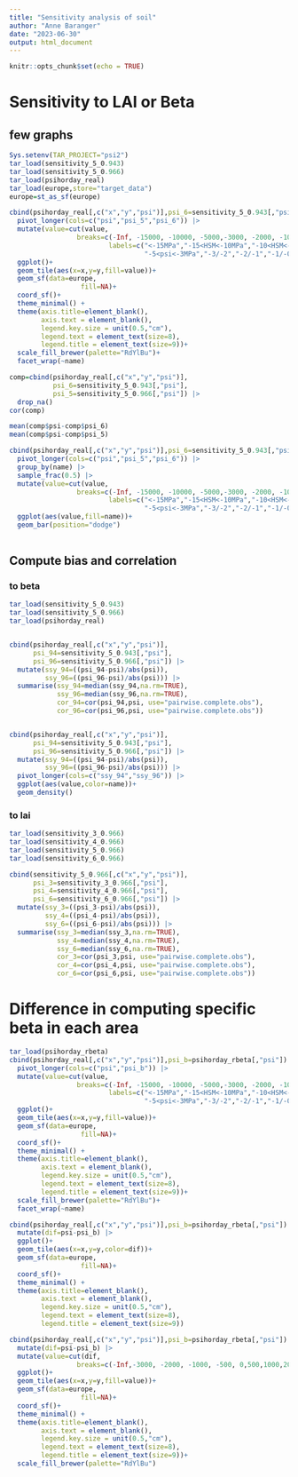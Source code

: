 ```yaml
---
title: "Sensitivity analysis of soil"
author: "Anne Baranger"
date: "2023-06-30"
output: html_document
---
```


```r
knitr::opts_chunk$set(echo = TRUE)
```

# Sensitivity to LAI or Beta

## few graphs
```r
Sys.setenv(TAR_PROJECT="psi2")
tar_load(sensitivity_5_0.943)
tar_load(sensitivity_5_0.966)
tar_load(psihorday_real)
tar_load(europe,store="target_data")
europe=st_as_sf(europe)

cbind(psihorday_real[,c("x","y","psi")],psi_6=sensitivity_5_0.943[,"psi"],psi_5=sensitivity_5_0.966[,"psi"]) |> 
  pivot_longer(cols=c("psi","psi_5","psi_6")) |> 
  mutate(value=cut(value,
                 breaks=c(-Inf, -15000, -10000, -5000,-3000, -2000, -1000, -500, 0,Inf),
                         labels=c("<-15MPa","-15<HSM<-10MPa","-10<HSM<-5MPa",
                                  "-5<psi<-3MPa","-3/-2","-2/-1","-1/-0.5","-0.5/0",">0MPa"))) |> 
  ggplot()+
  geom_tile(aes(x=x,y=y,fill=value))+
  geom_sf(data=europe,
                  fill=NA)+
  coord_sf()+
  theme_minimal() +
  theme(axis.title=element_blank(),
        axis.text = element_blank(),
        legend.key.size = unit(0.5,"cm"),
        legend.text = element_text(size=8),
        legend.title = element_text(size=9))+
  scale_fill_brewer(palette="RdYlBu")+
  facet_wrap(~name)

comp=cbind(psihorday_real[,c("x","y","psi")],
           psi_6=sensitivity_5_0.943[,"psi"],
           psi_5=sensitivity_5_0.966[,"psi"]) |> 
  drop_na()
cor(comp)

mean(comp$psi-comp$psi_6)
mean(comp$psi-comp$psi_5)


```

```r
cbind(psihorday_real[,c("x","y","psi")],psi_6=sensitivity_5_0.943[,"psi"],psi_5=sensitivity_5_0.966[,"psi"]) |> 
  pivot_longer(cols=c("psi","psi_5","psi_6")) |> 
  group_by(name) |> 
  sample_frac(0.5) |> 
  mutate(value=cut(value,
                 breaks=c(-Inf, -15000, -10000, -5000,-3000, -2000, -1000, -500, 0,Inf),
                         labels=c("<-15MPa","-15<HSM<-10MPa","-10<HSM<-5MPa",
                                  "-5<psi<-3MPa","-3/-2","-2/-1","-1/-0.5","-0.5/0",">0MPa"))) |> 
  ggplot(aes(value,fill=name))+
  geom_bar(position="dodge")
  
```

## Compute bias and correlation

### to beta
```r
tar_load(sensitivity_5_0.943)
tar_load(sensitivity_5_0.966)
tar_load(psihorday_real)


cbind(psihorday_real[,c("x","y","psi")],
      psi_94=sensitivity_5_0.943[,"psi"],
      psi_96=sensitivity_5_0.966[,"psi"]) |> 
  mutate(ssy_94=((psi_94-psi)/abs(psi)),
         ssy_96=((psi_96-psi)/abs(psi))) |> 
  summarise(ssy_94=median(ssy_94,na.rm=TRUE),
            ssy_96=median(ssy_96,na.rm=TRUE),
            cor_94=cor(psi_94,psi, use="pairwise.complete.obs"),
            cor_96=cor(psi_96,psi, use="pairwise.complete.obs"))


cbind(psihorday_real[,c("x","y","psi")],
      psi_94=sensitivity_5_0.943[,"psi"],
      psi_96=sensitivity_5_0.966[,"psi"]) |> 
  mutate(ssy_94=((psi_94-psi)/abs(psi)),
         ssy_96=((psi_96-psi)/abs(psi))) |> 
  pivot_longer(cols=c("ssy_94","ssy_96")) |> 
  ggplot(aes(value,color=name))+
  geom_density()
```

### to lai

```r
tar_load(sensitivity_3_0.966)
tar_load(sensitivity_4_0.966)
tar_load(sensitivity_5_0.966)
tar_load(sensitivity_6_0.966)

cbind(sensitivity_5_0.966[,c("x","y","psi")],
      psi_3=sensitivity_3_0.966[,"psi"],
      psi_4=sensitivity_4_0.966[,"psi"],
      psi_6=sensitivity_6_0.966[,"psi"]) |> 
  mutate(ssy_3=((psi_3-psi)/abs(psi)),
         ssy_4=((psi_4-psi)/abs(psi)),
         ssy_6=((psi_6-psi)/abs(psi))) |> 
  summarise(ssy_3=median(ssy_3,na.rm=TRUE),
            ssy_4=median(ssy_4,na.rm=TRUE),
            ssy_6=median(ssy_6,na.rm=TRUE),
            cor_3=cor(psi_3,psi, use="pairwise.complete.obs"),
            cor_4=cor(psi_4,psi, use="pairwise.complete.obs"),
            cor_6=cor(psi_6,psi, use="pairwise.complete.obs"))
```

# Difference in computing specific beta in each area
```r
tar_load(psihorday_rbeta)
cbind(psihorday_real[,c("x","y","psi")],psi_b=psihorday_rbeta[,"psi"]) |> 
  pivot_longer(cols=c("psi","psi_b")) |> 
  mutate(value=cut(value,
                 breaks=c(-Inf, -15000, -10000, -5000,-3000, -2000, -1000, -500, 0,Inf),
                         labels=c("<-15MPa","-15<HSM<-10MPa","-10<HSM<-5MPa",
                                  "-5<psi<-3MPa","-3/-2","-2/-1","-1/-0.5","-0.5/0",">0MPa"))) |> 
  ggplot()+
  geom_tile(aes(x=x,y=y,fill=value))+
  geom_sf(data=europe,
                  fill=NA)+
  coord_sf()+
  theme_minimal() +
  theme(axis.title=element_blank(),
        axis.text = element_blank(),
        legend.key.size = unit(0.5,"cm"),
        legend.text = element_text(size=8),
        legend.title = element_text(size=9))+
  scale_fill_brewer(palette="RdYlBu")+
  facet_wrap(~name)
```


```r
cbind(psihorday_real[,c("x","y","psi")],psi_b=psihorday_rbeta[,"psi"]) |> 
  mutate(dif=psi-psi_b) |> 
  ggplot()+
  geom_tile(aes(x=x,y=y,color=dif))+
  geom_sf(data=europe,
                  fill=NA)+
  coord_sf()+
  theme_minimal() +
  theme(axis.title=element_blank(),
        axis.text = element_blank(),
        legend.key.size = unit(0.5,"cm"),
        legend.text = element_text(size=8),
        legend.title = element_text(size=9))
```
```r
cbind(psihorday_real[,c("x","y","psi")],psi_b=psihorday_rbeta[,"psi"]) |> 
  mutate(dif=psi-psi_b) |> 
  mutate(value=cut(dif,
                 breaks=c(-Inf,-3000, -2000, -1000, -500, 0,500,1000,2000,3000,Inf))) |> 
  ggplot()+
  geom_tile(aes(x=x,y=y,fill=value))+
  geom_sf(data=europe,
                  fill=NA)+
  coord_sf()+
  theme_minimal() +
  theme(axis.title=element_blank(),
        axis.text = element_blank(),
        legend.key.size = unit(0.5,"cm"),
        legend.text = element_text(size=8),
        legend.title = element_text(size=9))+
  scale_fill_brewer(palette="RdYlBu")
```

